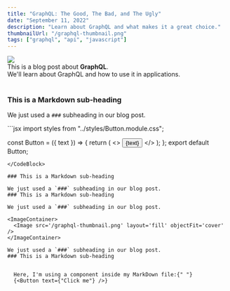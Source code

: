 ```yaml
---
title: "GraphQL: The Good, The Bad, and The Ugly"
date: "September 11, 2022"
description: "Learn about GraphQL and what makes it a great choice."
thumbnailUrl: "/graphql-thumbnail.png"
tags: ["graphql", "api", "javascript"]
---
```


<ImageContainer>
  <Image src='/graphql-thumbnail.png' layout='fill' objectFit='cover' />
</ImageContainer>

<div>
  This is a blog post about <strong>GraphQL</strong>. <br />
  We'll learn about GraphQL and how to use it in applications.
</div>

<br />

### This is a Markdown sub-heading

We just used a `###` subheading in our blog post.

<CodeBlock>
```jsx
import styles from "../styles/Button.module.css";

const Button = ({ text }) => {
return (
<>
<button className={styles.btn}>{text}</button>
</>
);
};
export default Button;

```
</CodeBlock>

### This is a Markdown sub-heading

We just used a `###` subheading in our blog post.
### This is a Markdown sub-heading

We just used a `###` subheading in our blog post.

<ImageContainer>
  <Image src='/graphql-thumbnail.png' layout='fill' objectFit='cover' />
</ImageContainer>

We just used a `###` subheading in our blog post.
### This is a Markdown sub-heading


  Here, I'm using a component inside my MarkDown file:{" "}
  {<Button text={"Click me"} />}

```
